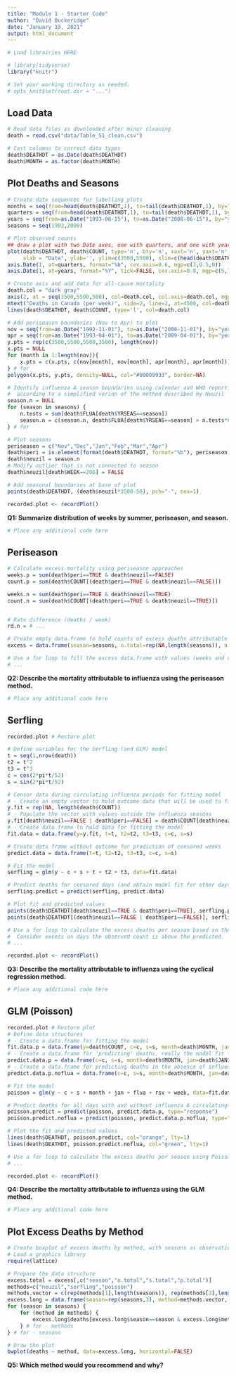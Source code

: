 ```yaml
---
title: "Module 1 - Starter Code"
author: "David Buckeridge"
date: "January 19, 2021"
output: html_document
---
```


```r
# Load librairies HERE

# library(tidyverse)
library("knitr")

# Set your working directory as needed.
# opts_knit$set(root.dir = "...")
```

## Load Data

```r
# Read data files as downloaded after minor cleaning
death = read.csv("data/Table_S1_clean.csv")

# Cast columns to correct data types
death$DEATHDT = as.Date(death$DEATHDT)
death$MONTH = as.factor(death$MONTH)
```

## Plot Deaths and Seasons

```r
# Create date sequences for labelling plots
months = seq(from=head(death$DEATHDT,1), to=tail(death$DEATHDT,1), by="months")
quarters = seq(from=head(death$DEATHDT,1), to=tail(death$DEATHDT,1), by="quarters")
years = seq(from=as.Date("1993-06-15"), to=as.Date("2008-06-15"), by="years")
seasons = seq(1993,2009)

# Plot observed counts
## draw a plot with two Date axes, one with quarters, and one with years
plot(death$DEATHDT, death$COUNT, type='n', bty='n', xaxt='n', yaxt='n', 
     xlab = "Date", ylab='', ylim=c(3500,5500), xlim=c(head(death$DEATHDT,1), tail(death$DEATHDT,1)))
axis.Date(1, at=quarters, format="%b", cex.axis=0.6, mgp=c(3,0.5,0))
axis.Date(1, at=years, format="%Y", tick=FALSE, cex.axis=0.8, mgp=c(5,1.5,0))

# Create axis and add data for all-cause mortality
death.col = "dark gray"
axis(2, at = seq(3500,5500,500), col=death.col, col.axis=death.col, mgp=c(2,0.5,0), cex.axis=0.8)
mtext("Deaths in Canada (per week)", side=2, line=2, at=4500, col=death.col, cex=0.8)
lines(death$DEATHDT, death$COUNT, type='l', col=death.col)

# Add periseason boundaries (Nov to Apr) to plot
nov = seq(from=as.Date("1992-11-01"), to=as.Date("2008-11-01"), by="years")
apr = seq(from=as.Date("1993-04-01"), to=as.Date("2009-04-01"), by="years")
y.pts = rep(c(3500,5500,5500,3500), length(nov))
x.pts = NULL
for (month in 1:length(nov)){
	x.pts = c(x.pts, c(nov[month], nov[month], apr[month], apr[month]))
} # for
polygon(x.pts, y.pts, density=NULL, col="#00009933", border=NA)

# Identify influenza A season boundaries using calendar and WHO reporting data
#  according to a simplified verion of the method described by Neuzil
season.n = NULL
for (season in seasons) {
	n.tests = sum(death$FLUA[death$YRSEAS==season])
	season.n = c(season.n, death$FLUA[death$YRSEAS==season] > n.tests*0.01)
} # for

# Plot seasons
periseason = c("Nov","Dec","Jan","Feb","Mar","Apr")
death$peri = is.element(format(death$DEATHDT, format="%b"), periseason)
death$neuzil = season.n
# Modify outlier that is not connected to season
death$neuzil[death$WEEK==206] = FALSE

# Add seasonal boundaries at base of plot
points(death$DEATHDT, (death$neuzil*3500-50), pch="-", cex=1)

recorded.plot <- recordPlot()
```

**Q1: Summarize distribution of weeks by summer, periseason, and season.**

```r
# Place any additional code here
```

## Periseason

```r
# Calculate excess mortality using periseason approaches
weeks.p = sum(death$peri==TRUE & death$neuzil==FALSE)
count.p = sum(death$COUNT[(death$peri==TRUE & death$neuzil==FALSE)])

weeks.n = sum(death$peri==TRUE & death$neuzil==TRUE)
count.n = sum(death$COUNT[(death$peri==TRUE & death$neuzil==TRUE)])


# Rate difference (deaths / week)
rd.n = # ...

# Create empty data.frame to hold counts of excess deaths attributable to influenza in each season
excess = data.frame(season=seasons, n.total=rep(NA,length(seasons)), n.weeks=rep(NA,length(seasons)))

# Use a for loop to fill the excess data.frame with values (weeks and counts) for the periseason method
# ...
```

**Q2: Describe the mortality attributable to influenza using the periseason method.**

```r
# Place any additional code here
```


## Serfling
```r
recorded.plot # Restore plot

# Define variables for the Serfling (and GLM) model
t = seq(1,nrow(death))
t2 = t^2
t3 = t^3
c = cos(2*pi*t/52)
s = sin(2*pi*t/52)

# Censor data during circulating influenza periods for fitting model
# - Create an empty vector to hold outcome data that will be used to fit model
y.fit = rep(NA, length(death$COUNT))
# - Populate the vector with values outside the influenza seasons
y.fit[death$neuzil==FALSE | death$peri==FALSE] = death$COUNT[death$neuzil==FALSE | death$peri==FALSE]
# - Create data frome to hold data for fitting the model
fit.data = data.frame(y=y.fit, t=t, t2=t2, t3=t3, c=c, s=s)

# Create data frame without outcome for prediction of censored weeks
predict.data = data.frame(t=t, t2=t2, t3=t3, c=c, s=s)

# Fit the model
serfling = glm(y ~ c + s + t + t2 + t3, data=fit.data)

# Predict deaths for censored days (and obtain model fit for other days)
serfling.predict = predict(serfling, predict.data)

# Plot fit and predicted values
points(death$DEATHDT[death$neuzil==TRUE & death$peri==TRUE], serfling.predict[death$neuzil==TRUE & death$peri==TRUE], pch=1, cex=0.4, col="light blue")
points(death$DEATHDT[(death$neuzil==FALSE | death$peri==FALSE)], serfling.predict[(death$neuzil==FALSE | death$peri==FALSE)], pch=16, cex=0.4, col="dark blue")

# Use a for loop to calculate the excess deaths per season based on the Serfling model and to place the values in the excess data.frame. 
#  Consider excess on days the observed count is above the predicted.
# ...

recorded.plot <- recordPlot()
```

**Q3: Describe the mortality attributable to influenza using the cyclical regression method.**

```r
# Place any additional code here
```

## GLM (Poisson)
```r
recorded.plot # Restore plot
# Define data structures
# - Create a data.frame for fitting the model
fit.data.p = data.frame(y=death$COUNT, c=c, s=s, month=death$MONTH, jan=death$JAN1, flua=death$FLUA, flub=death$FLUB, rsv=death$RSVPOS, week=death$WEEK)
# - Create a data.frame for 'predicting' deaths, really the model fit for each week
predict.data.p = data.frame(c=c, s=s, month=death$MONTH, jan=death$JAN1, flua=death$FLUA, flub=death$FLUB, rsv=death$RSVPOS, week=death$WEEK)
# - Create a data.frame for predicting deaths in the absence of influenza a 
predict.data.p.noflua = data.frame(c=c, s=s, month=death$MONTH, jan=death$JAN1, flua=rep(0,nrow(death)), flub=death$FLUB, rsv=death$RSVPOS, week=death$WEEK)

# Fit the model
poisson = glm(y ~ c + s + month + jan + flua + rsv + week, data=fit.data.p, family=poisson(link="log"))

# Predict deaths for all days with and without influenza A circulating
poisson.predict = predict(poisson, predict.data.p, type="response")
poisson.predict.noflua = predict(poisson, predict.data.p.noflua, type="response")

# Plot the fit and predicted values
lines(death$DEATHDT, poisson.predict, col="orange", lty=1)
lines(death$DEATHDT, poisson.predict.noflua, col="green", lty=1)

# Use a for loop to calculate the excess deaths per season using Poisson model and assign the values to the excess data.frame. 
# ...

recorded.plot <- recordPlot()
```

**Q4: Describe the mortality attributable to influenza using the GLM method.**

```r
# Place any additional code here
```

## Plot Excess Deaths by Method
```r
# Create boxplot of excess deaths by method, with seasons as observations
# Load a graphics library
require(lattice)

# Prepare the data structure
excess.total = excess[,c("season","n.total","s.total","p.total")]
methods=c("neuzil","serfling","poisson")
methods.vector = c(rep(methods[1],length(seasons)), rep(methods[2],length(seasons)), rep(methods[3],length(seasons)))
excess.long = data.frame(season=rep(seasons,3), method=methods.vector, deaths=rep(NA,length(seasons)*3))
for (season in seasons) {
	for (method in methods) {
		excess.long$deaths[excess.long$season==season & excess.long$method==method] = excess.total[excess.total==season, (which(methods==method)+1)]
	} # for - methods
} # for - seasons

# Draw the plot
bwplot(deaths ~ method, data=excess.long, horizontal=FALSE)
```

**Q5: Which method would you recommend and why?**

